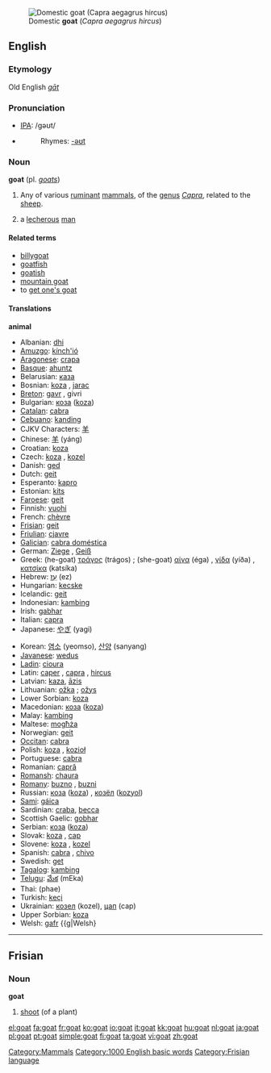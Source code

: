 [[Image:Gorge du Verdon Goat 0254.jpg|thumb|right|Domestic '''goat''' (''Capra aegagrus hircus'')]]

==English==
===Etymology===
Old English ''[[gāt]]''
===Pronunciation===
*[[w:IPA|IPA]]: /gəʊt/
*{{audio|en-us-goat.ogg|Audio (US)}}
*:Rhymes: [[Rhymes:English:-əʊt|-əʊt]]
===Noun===
'''goat''' (pl. ''[[goats]]'')


# Any of various [[ruminant]] [[mammal]]s, of the [[genus]] ''[[Capra]]'', related to the [[sheep]].
#{{slang}} a [[lecherous]] [[man]]

====Related terms====
*[[billygoat]]
*[[goatfish]]
*[[goatish]]
*[[mountain goat]]
*to [[get one's goat]]

==== Translations ====
'''animal'''
{{top}}
*Albanian: [[dhi]] {{g|Albanian}}
*[[Amuzgo]]: [[kínch'ió]]
*[[Aragonese]]: [[crapa]] {{f}}
*[[Basque]]: [[ahuntz]]
*Belarusian: [[каза]] {{f}}
*Bosnian: [[koza]] {{f}}, [[jarac]] {{m}}
*[[Breton]]: [[gavr]] {{f}}, givri {{p}}
*Bulgarian: [[коза]] ([[koza]]) {{f}}
*[[Catalan]]: [[cabra]] {{f}}
*[[Cebuano]]: [[kanding]]
*CJKV Characters: [[羊]]
*Chinese: [[羊]] (yáng)
*Croatian: [[koza]] {{f}}
*Czech: [[koza]] {{f}}, [[kozel]] {{m}}
*Danish: [[ged]] {{g|Danish}}
*Dutch: [[geit]] {{f}}
*Esperanto: [[kapro]]
*Estonian: [[kits]]
*[[Faroese]]: [[geit]]
*Finnish: [[vuohi]]
*French: [[chèvre]] {{f}}
*[[Frisian]]: [[geit]] {{f}}
*[[Friulian]]: [[cjavre]]
*[[Galician]]: [[cabra doméstica]] {{f}}
*German: [[Ziege]] {{f}}, [[Geiß]] {{f}}
*Greek: (he-goat) [[τράγος]] (trágos) {{m}}; (she-goat) [[αίγα]] (éga) {{f}}, [[γίδα]] (yíða) {{f}}, [[κατσίκα]] (katsíka) {{f}}
*Hebrew: [[עֵז]] (ez) {{f}}
*Hungarian: [[kecske]]
*Icelandic: [[geit]] {{f}}
*Indonesian: [[kambing]]
*Irish: [[gabhar]] {{g|Irish}}
*Italian: [[capra]] {{f}}
*Japanese: [[やぎ]] (yagi)
{{mid}}
*Korean: [[염소]] (yeomso), [[산양]] (sanyang)
*[[Javanese]]: [[wedus]]
*[[Ladin]]: [[cioura]]
*Latin: [[caper]] {{m}}, [[capra]] {{f}}, [[hircus]] {{m}}
*Latvian: [[kaza]], [[āzis]]
*Lithuanian: [[ožka]] {{f}}; [[ožys]] {{m}}
*Lower Sorbian: [[koza]]
*Macedonian: [[коза]] ([[koza]])
*Malay: [[kambing]]
*Maltese: [[mogħża]]
*Norwegian: [[geit]] {{f}}
*[[Occitan]]: [[cabra]]
*Polish: [[koza]] {{f}}, [[kozioł]] {{m}}
*Portuguese: [[cabra]] {{f}}
*Romanian: [[capră]] {{g|Romanian}}
*[[Romansh]]: [[chaura]]
*[[Romany]]: [[buzno]] {{m}}, [[buzni]] {{f}}
*Russian: [[коза]] ([[koza]]) {{f}}, [[козёл]] ([[kozyol]]) {{m}}
*[[Sami]]: [[gáica]]
*Sardinian: [[craba]], [[becca]]
*Scottish Gaelic: [[gobhar]]
*Serbian: [[коза]] ([[koza]])
*Slovak: [[koza#Slovak|koza]] {{f}}, [[cap#Slovak|cap]] {{m}}
*Slovene: [[koza]] {{f}}, [[kozel]] {{m}}
*Spanish: [[cabra]] {{f}}, [[chivo]] {{m}}
*Swedish: [[get]] {{c}}
*[[Tagalog]]: [[kambing]]
*[[Telugu]]: [[మేక]] (mEka)
*Thai: {{THchar|[[แพะ]]}} (phae)
*Turkish: [[keçi]]
*Ukrainian: [[козел]] (kozel), [[цап]] (cap)
*Upper Sorbian: [[koza]]
*Welsh: [[gafr]] {{g|Welsh}
{{bottom}}

[[Category:Mammals]]
[[Category:1000 English basic words]]

----

==Frisian==
===Noun===
'''goat'''

# [[shoot]] (of a plant)

[[Category:Frisian language]]

[[el:goat]]
[[fa:goat]]
[[fr:goat]]
[[ko:goat]]
[[io:goat]]
[[it:goat]]
[[kk:goat]]
[[hu:goat]]
[[nl:goat]]
[[ja:goat]]
[[pl:goat]]
[[pt:goat]]
[[simple:goat]]
[[fi:goat]]
[[ta:goat]]
[[vi:goat]]
[[zh:goat]]